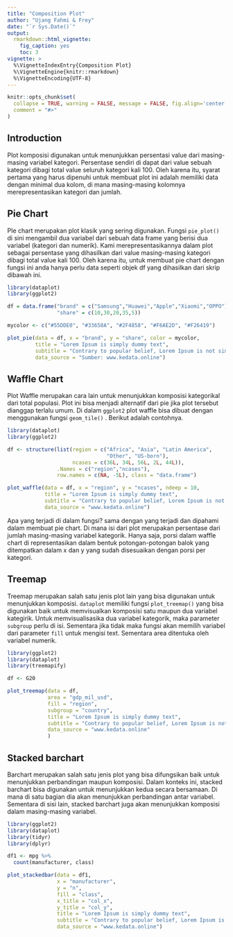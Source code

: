 ```yaml
---
title: "Composition Plot"
author: "Ujang Fahmi & Frey"
date: "`r Sys.Date()`"
output: 
  rmarkdown::html_vignette:
    fig_caption: yes
    toc: 3
vignette: >
  %\VignetteIndexEntry{Composition Plot}
  %\VignetteEngine{knitr::rmarkdown}
  %\VignetteEncoding{UTF-8}
---
```


```r
knitr::opts_chunk$set(
  collapse = TRUE, warning = FALSE, message = FALSE, fig.align='center', fig.width=7, fig.height=5,
  comment = "#>"
)
```

## Introduction

Plot komposisi digunakan untuk menunjukkan persentasi value dari masing-masing variabel kategori. Persentase sendiri di dapat dari value sebuah kategori dibagi total value seluruh kategori kali 100. Oleh karena itu, syarat pertama yang harus dipenuhi untuk membuat plot ini adalah memiliki data dengan minimal dua kolom, di mana masing-masing kolomnya merepresentasikan kategori dan jumlah.  

## Pie Chart

PIe chart merupakan plot klasik yang sering digunakan. Fungsi `pie_plot()` di sini mengambil dua variabel dari sebuah data frame yang berisi dua variabel (kategori dan numerik). Kami merepresentasikannya dalam plot sebagai persentase yang dihasilkan dari value masing-masing kategori dibagi total value kali 100. Oleh karena itu, untuk membuat pie chart dengan fungsi ini anda hanya perlu data seperti objek df yang dihasilkan dari skrip dibawah ini. 

```r
library(dataplot)
library(ggplot2)

df = data.frame("brand" = c("Samsung","Huawei","Apple","Xiaomi","OPPO"),
                "share" = c(10,30,20,35,5))

mycolor <- c("#55DDE0", "#33658A", "#2F4858", "#F6AE2D", "#F26419")

plot_pie(data = df, x = "brand", y = "share", color = mycolor,
         title = "Lorem Ipsum is simply dummy text",
         subtitle = "Contrary to popular belief, Lorem Ipsum is not simply random text",
         data_source = "Sumber: www.kedata.online")

```


## Waffle Chart

Plot Waffle merupakan cara lain untuk menunjukkan komposisi kategorikal dari total populasi. Plot ini bisa menjadi alternatif dari pie jika plot tersebut dianggap terlalu umum. Di dalam `ggplot2` plot waffle bisa dibuat dengan menggunakan fungsi `geom_tile()` . Berikut adalah contohnya. 

```r
library(dataplot)
library(ggplot2)

df <- structure(list(region = c("Africa", "Asia", "Latin America",
                                "Other", "US-born"),
                     ncases = c(36L, 34L, 56L, 2L, 44L)),
                .Names = c("region","ncases"),
                row.names = c(NA, -5L), class = "data.frame")

plot_waffle(data = df, x = "region", y = "ncases", ndeep = 10,
            title = "Lorem Ipsum is simply dummy text",
            subtitle = "Contrary to popular belief, Lorem Ipsum is not simply random text",
            data_source = "www.kedata.online")
```
Apa yang terjadi di dalam fungsi? sama dengan yang terjadi dan dipahami dalam membuat pie chart. Di mana isi dari plot merupakan persentase dari jumlah masing-masing variabel kategorik. Hanya saja, porsi dalam waffle chart di representasikan dalam bentuk potongan-potongan balok yang ditempatkan dalam x dan y yang sudah disesuaikan dengan porsi per kategori. 

## Treemap

Treemap merupakan salah satu jenis plot lain yang bisa digunakan untuk menunjukkan komposisi. `dataplot` memiliki fungsi `plot_treemap()` yang bisa digunakan baik untuk memvisualkan komposisi satu maupun dua variabel kategirik. Untuk memvisualisasika dua variabel kategorik, maka parameter `subgroup` perlu di isi. Sementara jika tidak maka fungsi akan memilih variabel dari parameter `fill` untuk mengisi text. Sementara area ditentuka oleh variabel numerik. 

```r
library(ggplot2)
library(dataplot)
library(treemapify)

df <- G20

plot_treemap(data = df,
             area = "gdp_mil_usd",
             fill = "region",
             subgroup = "country",
             title = "Lorem Ipsum is simply dummy text",
             subtitle = "Contrary to popular belief, Lorem Ipsum is not simply random text",
             data_source = "www.kedata.online"
             )

```
## Stacked barchart

Barchart merupakan salah satu jenis plot yang bisa difungsikan baik untuk menunjukkan perbandingan maupun komposisi. Dalam konteks ini, stacked barchart bisa digunakan untuk menunjukkan kedua secara bersamaan. Di mana di satu bagian dia akan menunjukkan perbandingan antar variabel. Sementara di sisi lain, stacked barchart juga akan menunjukkan komposisi dalam masing-masing variabel.

```r
library(ggplot2)
library(dataplot)
library(tidyr)
library(dplyr)

df1 <- mpg %>%
  count(manufacturer, class)

plot_stackedbar(data = df1,
                x = "manufacturer",
                y = "n",
                fill = "class",
                x_title = "col_x",
                y_title = "col_y",
                title = "Lorem Ipsum is simply dummy text",
                subtitle = "Contrary to popular belief, Lorem Ipsum is not simply random text",
                data_source = "www.kedata.online")
```



